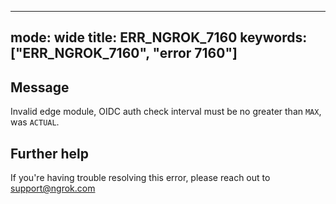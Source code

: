 
---
mode: wide
title: ERR_NGROK_7160
keywords: ["ERR_NGROK_7160", "error 7160"]
---

## Message
Invalid edge module, OIDC auth check interval must be no greater than `MAX`, was `ACTUAL`.




## Further help
If you're having trouble resolving this error, please reach out to [support@ngrok.com](mailto:support@ngrok.com?subject=Help%20with%20ERR_NGROK_7160)

